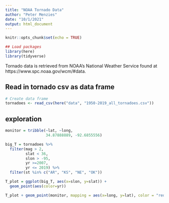 ```yaml
---
title: "NOAA Tornado Data"
author: "Peter Menzies"
date: "10/1/2021"
output: html_document
---
```


```r
knitr::opts_chunk$set(echo = TRUE)

## Load packages
library(here)
library(tidyverse)
```

Tornado data is retrieved from NOAA's National Weather Service found at https://www.spc.noaa.gov/wcm/#data.

## Read in tornado csv as data frame

```r
# Create data frame
tornadoes <- read_csv(here("data", "1950-2019_all_tornadoes.csv"))
```

## exploration

```r
monitor = tribble(~lat, ~long,
                  34.87888889, -92.6855556)

big_T = tornadoes %>% 
  filter(mag > 2,
         slat < 36,
         slon > -95,
         yr >=2007,
         yr <= 2019) %>% 
  filter(st %in% c("AR", "KS", "NE", "OK"))

T_plot = ggplot(big_T, aes(x=slon, y=slat)) +
  geom_point(aes(color=yr))

T_plot + geom_point(monitor, mapping = aes(x=long, y=lat), color = "red")

```